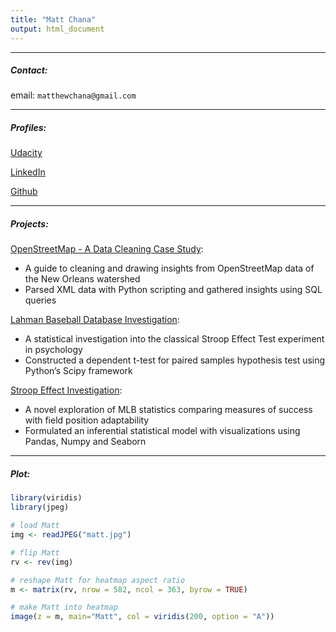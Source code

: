 ```yaml
---
title: "Matt Chana"
output: html_document
---
```

***  
##### Contact:

email: `matthewchana@gmail.com`

***
##### Profiles:

[Udacity](https://profiles.udacity.com/p/6660788570)

[LinkedIn](https://www.linkedin.com/in/matthewchana)

[Github](https://github.com/rancherobeans)

***
##### Projects:
[OpenStreetMap - A Data Cleaning Case Study](https://github.com/rancherobeans/udacity/blob/master/P3/PROJECT/OpenStreetMap_CaseStudy.ipynb):

* A guide to cleaning and drawing insights from OpenStreetMap data of the New Orleans watershed
* Parsed XML data with Python scripting and gathered insights using SQL queries

[Lahman Baseball Database Investigation](https://github.com/rancherobeans/udacity/blob/master/P2/inferential_stats_project/P2-Lahman-Baseball-Database-Investigation.ipynb): 

* A statistical investigation into the classical Stroop Effect Test experiment in psychology
* Constructed a dependent t-test for paired samples hypothesis test using Python’s Scipy framework

[Stroop Effect Investigation](https://github.com/rancherobeans/udacity/blob/master/P1/P1-Stroop-Effect-Investigation.ipynb):

* A novel exploration of MLB statistics comparing measures of success with field position adaptability
* Formulated an inferential statistical model with visualizations using Pandas, Numpy and Seaborn


***
##### Plot:
```r
library(viridis)
library(jpeg)
```

```r
# load Matt
img <- readJPEG("matt.jpg")

# flip Matt
rv <- rev(img)

# reshape Matt for heatmap aspect ratio
m <- matrix(rv, nrow = 582, ncol = 363, byrow = TRUE)

# make Matt into heatmap
image(z = m, main="Matt", col = viridis(200, option = "A"))
```


<script>
  (function(i,s,o,g,r,a,m){i['GoogleAnalyticsObject']=r;i[r]=i[r]||function(){
  (i[r].q=i[r].q||[]).push(arguments)},i[r].l=1*new Date();a=s.createElement(o),
  m=s.getElementsByTagName(o)[0];a.async=1;a.src=g;m.parentNode.insertBefore(a,m)
  })(window,document,'script','https://www.google-analytics.com/analytics.js','ga');

  ga('create', 'UA-11851098-7', 'auto');
  ga('send', 'pageview');

</script>